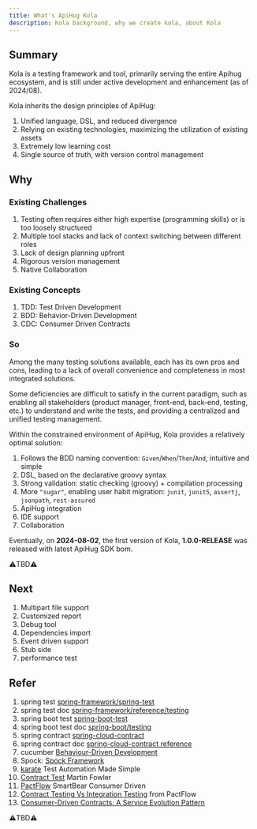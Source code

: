 ```yaml
---
title: What's ApiHug Kola
description: Kola background, why we create kola, about Kola
---
```


## Summary

Kola is a testing framework and tool, primarily serving the entire Apihug ecosystem, and is still under active development and enhancement (as of 2024/08).

Kola inherits the design principles of ApiHug:

1. Unified language, DSL, and reduced divergence
2. Relying on existing technologies, maximizing the utilization of existing assets
3. Extremely low learning cost
4. Single source of truth, with version control management

## Why

### Existing Challenges

1. Testing often requires either high expertise (programming skills) or is too loosely structured
2. Multiple tool stacks and lack of context switching between different roles
3. Lack of design planning upfront
4. Rigorous version management
5. Native Collaboration


###  Existing Concepts

1. TDD: Test Driven Development
2. BDD: Behavior-Driven Development
3. CDC: Consumer Driven Contracts

### So

Among the many testing solutions available, each has its own pros and cons, leading to a lack of overall convenience and completeness in most integrated solutions.

Some deficiencies are difficult to satisfy in the current paradigm, such as enabling all stakeholders (product manager, front-end, back-end, testing, etc.) to understand and write the tests, and providing a centralized and unified testing management.

Within the constrained environment of ApiHug, Kola provides a relatively optimal solution:

1. Follows the BDD naming convention: `Given`/`When`/`Then`/`And`, intuitive and simple
2. DSL, based on the declarative groovy syntax
3. Strong validation: static checking (groovy) + compilation processing
4. More `"sugar"`, enabling user habit migration: `junit`, `junit5`, `assertj`, `jsonpath`, `rest-assured`
5. ApiHug integration
6. IDE support
7. Collaboration

Eventually, on **2024-08-02**, the first version of Kola, **1.0.0-RELEASE** was released with latest ApiHug SDK bom.

⚠️TBD⚠️

## Next

1. Multipart file support
2. Customized report
3. Debug tool
4. Dependencies import
5. Event driven support
6. Stub side
7. performance test


## Refer

1. spring test [spring-framework/spring-test](https://github.com/spring-projects/spring-framework/tree/main/spring-test)
2. spring test doc [spring-framework/reference/testing](https://docs.spring.io/spring-framework/reference/testing.html)
3. spring boot test [spring-boot-test](https://github.com/spring-projects/spring-boot/tree/main/spring-boot-project/spring-boot-test)
4. spring boot test doc [spring-boot/testing](https://docs.spring.io/spring-boot/reference/testing/index.html)
5. spring contract [spring-cloud-contract](https://github.com/spring-cloud/spring-cloud-contract)
6. spring contract doc [spring-cloud-contract reference](https://docs.spring.io/spring-cloud-contract/reference/)
7. cucumber [Behaviour-Driven Development](https://cucumber.io/docs/bdd/)
8. Spock: [Spock Framework](https://spockframework.org/)
9. [karate](https://karatelabs.github.io/karate/) Test Automation Made Simple
10. [Contract Test](https://martinfowler.com/bliki/ContractTest.html) Martin Fowler
11. [PactFlow](https://pactflow.io/) SmartBear Consumer Driven
12. [Contract Testing Vs Integration Testing](https://pactflow.io/blog/contract-testing-vs-integration-testing/) from PactFlow
13. [Consumer-Driven Contracts: A Service Evolution Pattern](https://martinfowler.com/articles/consumerDrivenContracts.html)

⚠️TBD⚠️
